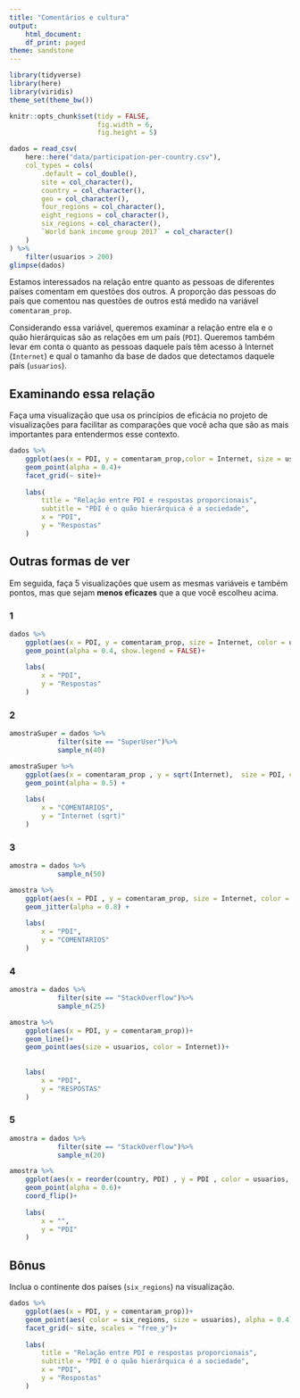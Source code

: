 ```yaml
---
title: "Comentários e cultura"
output:
    html_document:
    df_print: paged
theme: sandstone
---
```


```r
library(tidyverse)
library(here)
library(viridis)
theme_set(theme_bw())

knitr::opts_chunk$set(tidy = FALSE,
                      fig.width = 6,
                      fig.height = 5)
```

```r
dados = read_csv(
    here::here("data/participation-per-country.csv"),
    col_types = cols(
        .default = col_double(),
        site = col_character(),
        country = col_character(),
        geo = col_character(),
        four_regions = col_character(),
        eight_regions = col_character(),
        six_regions = col_character(),
        `World bank income group 2017` = col_character()
    )
) %>% 
    filter(usuarios > 200)
glimpse(dados)
```

Estamos interessados na relação entre quanto as pessoas de diferentes países comentam em questões dos outros. A proporção das pessoas do país que comentou nas questões de outros está medido na variável `comentaram_prop`. 

Considerando essa variável, queremos examinar a relação entre ela e o quão hierárquicas são as relações em um país (`PDI`). Queremos também levar em conta o quanto as pessoas daquele país têm acesso à Internet (`Internet`) e qual o tamanho da base de dados que detectamos daquele país (`usuarios`). 

## Examinando essa relação

Faça uma visualização que usa os princípios de eficácia no projeto de visualizações para facilitar as comparações que você acha que são as mais importantes para entendermos esse contexto. 

```r
dados %>%
    ggplot(aes(x = PDI, y = comentaram_prop,color = Internet, size = usuarios))+
    geom_point(alpha = 0.4)+
    facet_grid(~ site)+
    
    labs(
        title = "Relação entre PDI e respostas proporcionais",
        subtitle = "PDI é o quão hierárquica é a sociedade",
        x = "PDI",
        y = "Respostas"
    )

```


## Outras formas de ver

Em seguida, faça 5 visualizações que usem as mesmas variáveis e também pontos, mas que sejam **menos eficazes** que a que você escolheu acima. 

### 1

```r
dados %>%
    ggplot(aes(x = PDI, y = comentaram_prop, size = Internet, color = usuarios))+
    geom_point(alpha = 0.4, show.legend = FALSE)+
    
    labs(
        x = "PDI",
        y = "Respostas"
    )

```

### 2

```r
amostraSuper = dados %>%
            filter(site == "SuperUser")%>%
            sample_n(40)

amostraSuper %>%
    ggplot(aes(x = comentaram_prop , y = sqrt(Internet),  size = PDI, color = usuarios) )+
    geom_point(alpha = 0.5) +
    
    labs(
        x = "COMENTARIOS",
        y = "Internet (sqrt)"
    )

```


### 3

```r

amostra = dados %>%
            sample_n(50)

amostra %>%
    ggplot(aes(x = PDI , y = comentaram_prop, size = Internet, color = usuarios))+
    geom_jitter(alpha = 0.8) +
    
    labs(
        x = "PDI",
        y = "COMENTARIOS"
    )

```

### 4


```r

amostra = dados %>%
            filter(site == "StackOverflow")%>%
            sample_n(25)

amostra %>%
    ggplot(aes(x = PDI, y = comentaram_prop))+
    geom_line()+
    geom_point(aes(size = usuarios, color = Internet))+
   
    
    labs(
        x = "PDI",
        y = "RESPOSTAS"
    )

```



### 5

```r

amostra = dados %>%
            filter(site == "StackOverflow")%>%
            sample_n(20)

amostra %>%
    ggplot(aes(x = reorder(country, PDI) , y = PDI , color = usuarios, size = comentaram_prop))+
    geom_point(alpha = 0.6)+
    coord_flip()+
    
    labs(
        x = "",
        y = "PDI"
    )

```

## Bônus

Inclua o continente dos países (`six_regions`) na visualização.

```r
dados %>%
    ggplot(aes(x = PDI, y = comentaram_prop))+
    geom_point(aes( color = six_regions, size = usuarios), alpha = 0.4)+
    facet_grid(~ site, scales = "free_y")+
    
    labs(
        title = "Relação entre PDI e respostas proporcionais",
        subtitle = "PDI é o quão hierárquica é a sociedade",
        x = "PDI",
        y = "Respostas"
    )

```

